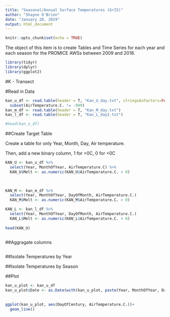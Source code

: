 ```yaml
---
title: "Seasonal/Annual Surface Temperatures (GrIS)"
author: "Shayne O'Brien"
date: "January 28, 2019"
output: html_document
---
```


```r
knitr::opts_chunk$set(echo = TRUE)
```
The object of this item is to create Tables and Time Series for each year and each season for the PROMICE AWSs between 2009 and 2018.

```r
library(tidyr)
library(dplyr)
library(ggplot2)
```

#K - Transect

#Read in Data
```r
kan_u_df <- read.table(header = T, "Kan_U_day.txt", stringsAsFactors=FALSE) %>% 
  subset(AirTemperature.C. != -999)
kan_m_df <- read.table(header = T, "Kan_M_day.txt")
kan_l_df <- read.table(header = T, "Kan_L_day2.txt")

#head(kan_u_df)
```
##Create Target Table

Create a table for only Year, Month, Day, Air temperature.

Then, add a new binary column, 1 for >0C, 0 for <0C

```r

KAN_U <- kan_u_df %>% 
  select(Year, MonthOfYear, AirTemperature.C) %>% 
  KAN_U$Melt <- as.numeric(KAN_U$AirTemperature.C. > 0)
  
  

KAN_M <- kan_m_df %>% 
  select(Year, MonthOfYear, DayOfMonth, AirTemperature.C.)
  KAN_M$Melt <- as.numeric(KAN_M$AirTemperature.C. > 0)

KAN_L <- kan_l_df %>% 
  select(Year, MonthOfYear, DayOfMonth, AirTemperature.C.)  
  KAN_L$Melt <- as.numeric(KAN_L$AirTemperature.C. > 0)
  
head(KAN_U)
  

```
##Aggragate columns
```r

```




##Isolate Temperatures by Year

##Isolate Temperatures by Season

##Plot
```r
kan_u_plot <- kan_u_df
kan_u_plot$Date <- as.Date(with(kan_u_plot, paste(Year, MonthOfYear, DayOfMonth,sep="-")), "%d-%m-%Y")
   
   
ggplot(kan_u_plot, aes(DayOfCentury, AirTemperature.C.))+
  geom_line()

  
  

```

